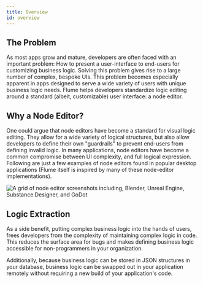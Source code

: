 ```yaml
---
title: Overview
id: overview
---
```


## The Problem

As most apps grow and mature, developers are often faced with an important problem: How to present a user-interface to end-users for customizing business logic. Solving this problem gives rise to a large number of complex, bespoke UIs. This problem becomes especially apparent in apps designed to serve a wide variety of users with unique business logic needs. Flume helps developers standardize logic editing around a standard (albeit, customizable) user interface: a node editor.

## Why a Node Editor?

One could argue that node editors have become a standard for visual logic editing. They allow for a wide variety of logical structures, but also allow developers to define their own "guardrails" to prevent end-users from defining invalid logic. In many applications, node editors have become a common compromise between UI complexity, and full logical expression. Following are just a few examples of node editors found in popular desktop applications (Flume itself is inspired by many of these node-editor implementations).

![A grid of node editor screenshots including, Blender, Unreal Engine, Substance Designer, and GoDot](/img/example_editors.png)

## Logic Extraction

As a side benefit, putting complex business logic into the hands of users, frees developers from the complexity of maintaining complex logic in code. This reduces the surface area for bugs and makes defining business logic accessible for non-programmers in your organization.

Additionally, because business logic can be stored in JSON structures in your database, business logic can be swapped out in your application remotely without requiring a new build of your application's code.

